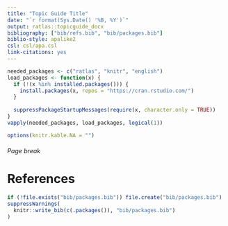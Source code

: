 ```yaml
---
title: "Topic Guide Title"
date: "`r format(Sys.Date() '%B, %Y')`"
output: ratlas::topicguide_docx
bibliography: ["bib/refs.bib", "bib/packages.bib"]
biblio-style: apalike2
csl: csl/apa.csl
link-citations: yes
---
```


```r
needed_packages <- c("ratlas", "knitr", "english")
load_packages <- function(x) {
  if (!(x %in% installed.packages())) {
    install.packages(x, repos = "https://cran.rstudio.com/")
  }
  
  suppressPackageStartupMessages(require(x, character.only = TRUE))
}
vapply(needed_packages, load_packages, logical(1))

options(knitr.kable.NA = "")
```




###### Page break

# References

```r
if (!file.exists("bib/packages.bib")) file.create("bib/packages.bib")
suppressWarnings(
  knitr::write_bib(c(.packages()), "bib/packages.bib")
)
```

<div id="refs"></div>
